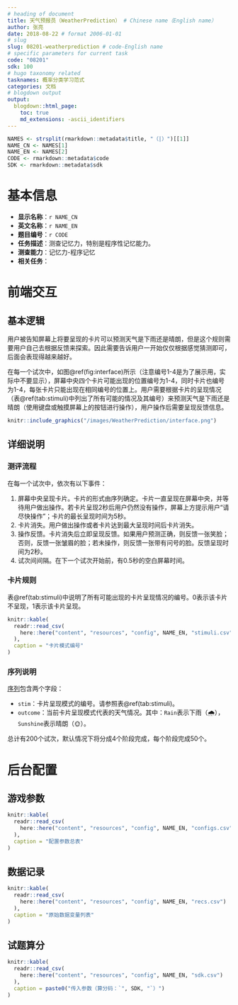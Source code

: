 ```yaml
---
# heading of document
title: 天气预报员（WeatherPrediction） # Chinese name（English name）
author: 张亮
date: 2018-08-22 # format 2006-01-01
# slug
slug: 08201-weatherprediction # code-English name
# specific parameters for current task
code: "08201"
sdk: 100
# hugo taxonomy related
tasknames: 概率分类学习范式
categories: 文档
# blogdown output
output:
  blogdown::html_page:
    toc: true
    md_extensions: -ascii_identifiers
---
```


```r
NAMES <- strsplit(rmarkdown::metadata$title, "（|）")[[1]]
NAME_CN <- NAMES[1]
NAME_EN <- NAMES[2]
CODE <- rmarkdown::metadata$code
SDK <- rmarkdown::metadata$sdk
```

# 基本信息

* **显示名称**：`r NAME_CN`
* **英文名称**：`r NAME_EN`
* **题目编号**：`r CODE`
* **任务描述**：测查记忆力，特别是程序性记忆能力。
* **测查能力**：记忆力-程序记忆
* **相关任务**：

# 前端交互

## 基本逻辑

用户被告知屏幕上将要呈现的卡片可以预测天气是下雨还是晴朗，但是这个规则需要用户自己去根据反馈来探索。因此需要告诉用户一开始仅仅根据感觉猜测即可，后面会表现得越来越好。

在每一个试次中，如图\@ref(fig:interface)所示（注意编号1-4是为了展示用，实际中不要显示），屏幕中央四个卡片可能出现的位置编号为1-4，同时卡片也编号为1-4，每张卡片只能出现在相同编号的位置上。用户需要根据卡片的呈现情况（表\@ref(tab:stimuli)中列出了所有可能的情况及其编号）来预测天气是下雨还是晴朗（使用键盘或触摸屏幕上的按钮进行操作），用户操作后需要呈现反馈信息。

```r
knitr::include_graphics("/images/WeatherPrediction/interface.png")
```

## 详细说明

### 测评流程

在每一个试次中，依次有以下事件：

1. 屏幕中央呈现卡片。卡片的形式由序列确定。卡片一直呈现在屏幕中央，并等待用户做出操作。若卡片呈现2秒后用户仍然没有操作，屏幕上方提示用户“请尽快操作”；卡片的最长呈现时间为5秒。
1. 卡片消失。用户做出操作或者卡片达到最大呈现时间后卡片消失。
1. 操作反馈。卡片消失后立即呈现反馈。如果用户预测正确，则反馈一张笑脸；否则，反馈一张皱眉的脸；若未操作，则反馈一张带有问号的脸。反馈呈现时间为2秒。
1. 试次间间隔。在下一个试次开始前，有0.5秒的空白屏幕时间。

### 卡片规则

表\@ref(tab:stimuli)中说明了所有可能出现的卡片呈现情况的编号。0表示该卡片不呈现，1表示该卡片呈现。

```r
knitr::kable(
  readr::read_csv(
    here::here("content", "resources", "config", NAME_EN, "stimuli.csv")
  ),
  caption = "卡片模式编号"
)
```

### 序列说明

[序列](/seq/08201_WxPredict.json)包含两个字段：

* `stim`：卡片呈现模式的编号。请参照表\@ref(tab:stimuli)。
* `outcome`：当前卡片呈现模式代表的天气情况。其中：`Rain`表示下雨（&#127783;），`Sunshine`表示晴朗（&#127774;）。

总计有200个试次，默认情况下将分成4个阶段完成，每个阶段完成50个。

# 后台配置

## 游戏参数

```r
knitr::kable(
  readr::read_csv(
    here::here("content", "resources", "config", NAME_EN, "configs.csv")
  ),
  caption = "配置参数总表"
)
```

## 数据记录

```r
knitr::kable(
  readr::read_csv(
    here::here("content", "resources", "config", NAME_EN, "recs.csv")
  ),
  caption = "原始数据变量列表"
)
```

## 试题算分

```r
knitr::kable(
  readr::read_csv(
    here::here("content", "resources", "config", NAME_EN, "sdk.csv")
  ),
  caption = paste0("传入参数（算分码：`", SDK, "`）")
)
```
